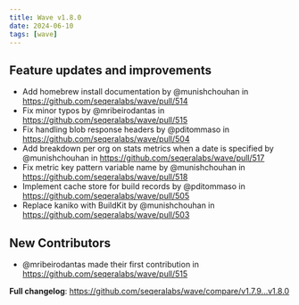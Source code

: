 ```yaml
---
title: Wave v1.8.0
date: 2024-06-10
tags: [wave]
---
```


## Feature updates and improvements

- Add homebrew install documentation by @munishchouhan in https://github.com/seqeralabs/wave/pull/514
- Fix minor typos by @mribeirodantas in https://github.com/seqeralabs/wave/pull/515
- Fix handling blob response headers by @pditommaso in https://github.com/seqeralabs/wave/pull/504
- Add breakdown per org on stats metrics when a date is specified by @munishchouhan in https://github.com/seqeralabs/wave/pull/517
- Fix metric key pattern variable name by @munishchouhan in https://github.com/seqeralabs/wave/pull/518
- Implement cache store for build records by @pditommaso in https://github.com/seqeralabs/wave/pull/505
- Replace kaniko with BuildKit by @munishchouhan in https://github.com/seqeralabs/wave/pull/503

## New Contributors

- @mribeirodantas made their first contribution in https://github.com/seqeralabs/wave/pull/515

**Full changelog**: https://github.com/seqeralabs/wave/compare/v1.7.9...v1.8.0
